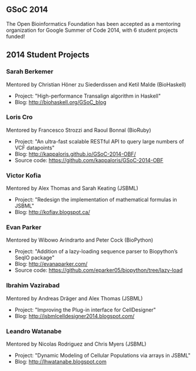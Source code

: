 == GSoC 2014 ==

The Open Bioinformatics Foundation has been accepted as a mentoring organization for Google Summer of Code 2014, with 6 student projects funded!

== 2014 Student Projects ==

=== Sarah Berkemer ===

Mentored by Christian Höner zu Siederdissen and Ketil Malde (BioHaskell)

* Project: "High-performance Transalign algorithm in Haskell"
* Blog: http://biohaskell.org/GSoC_blog

=== Loris Cro ===

Mentored by Francesco Strozzi and Raoul Bonnal (BioRuby)

* Project: "An ultra-fast scalable RESTful API to query large numbers of VCF datapoints"
* Blog: http://kappaloris.github.io/GSoC-2014-OBF/
* Source code: https://github.com/kappaloris/GSoC-2014-OBF

=== Victor Kofia ===

Mentored by Alex Thomas and Sarah Keating (JSBML)

* Project: "Redesign the implementation of mathematical formulas in JSBML"
* Blog: http://kofiav.blogspot.ca/

=== Evan Parker ===

Mentored by Wibowo Arindrarto and Peter Cock (BioPython)

* Project: "Addition of a lazy-loading sequence parser to Biopython’s SeqIO package"
* Blog: http://evanaparker.com/
* Source code: https://github.com/eparker05/biopython/tree/lazy-load

=== Ibrahim Vazirabad ===

Mentored by Andreas Dräger and Alex Thomas (JSBML)

* Project: "Improving the Plug-in interface for CellDesigner"
* Blog: http://jsbmlcelldesigner2014.blogspot.com/

=== Leandro Watanabe ===

Mentored by Nicolas Rodriguez and Chris Myers (JSBML)

* Project: "Dynamic Modeling of Cellular Populations via arrays in JSBML"
* Blog: http://lhwatanabe.blogspot.com